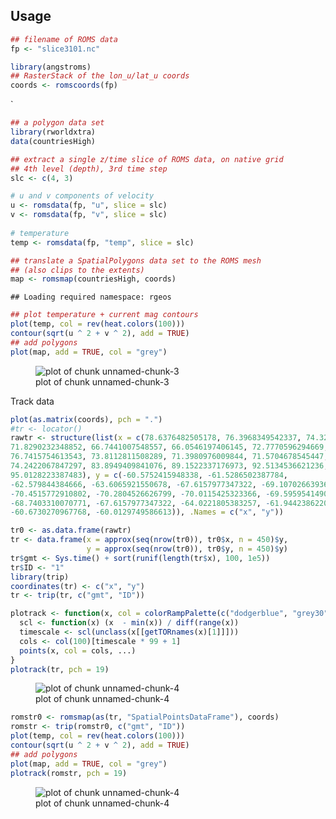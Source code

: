 

## Usage 

```r
## filename of ROMS data
fp <- "slice3101.nc"

library(angstroms)
## RasterStack of the lon_u/lat_u coords
coords <- romscoords(fp)
```
`

```r
## a polygon data set
library(rworldxtra)
data(countriesHigh)

## extract a single z/time slice of ROMS data, on native grid 
## 4th level (depth), 3rd time step
slc <- c(4, 3)

# u and v components of velocity
u <- romsdata(fp, "u", slice = slc)
v <- romsdata(fp, "v", slice = slc)
   
# temperature
temp <- romsdata(fp, "temp", slice = slc)   

## translate a SpatialPolygons data set to the ROMS mesh
## (also clips to the extents)
map <- romsmap(countriesHigh, coords)
```

```
## Loading required namespace: rgeos
```

```r
## plot temperature + current mag contours
plot(temp, col = rev(heat.colors(100)))
contour(sqrt(u ^ 2 + v ^ 2), add = TRUE)
## add polygons
plot(map, add = TRUE, col = "grey")
```

![plot of chunk unnamed-chunk-3](figure/unnamed-chunk-3-1.png)

Track data


```r
plot(as.matrix(coords), pch = ".")
#tr <- locator()
rawtr <- structure(list(x = c(78.6376482505178, 76.3968349542337, 74.3283919115098, 
71.8290232348852, 66.7441007548557, 66.0546197406145, 72.7770596294669, 
76.7415754613543, 73.8112811508289, 71.3980976009844, 71.5704678545447, 
74.2422067847297, 83.8949409841076, 89.1522337176973, 92.5134536621236, 
95.0128223387483), y = c(-60.5752415948338, -61.5286502387784, 
-62.579844384666, -63.6065921550678, -67.6157977347322, -69.1070266393635, 
-70.4515772910802, -70.2804526626799, -70.0115425323366, -69.5959541490787, 
-68.7403310070771, -67.6157977347322, -64.0221805383257, -61.9442386220362, 
-60.6730270967768, -60.0129749586613)), .Names = c("x", "y"))

tr0 <- as.data.frame(rawtr)
tr <- data.frame(x = approx(seq(nrow(tr0)), tr0$x, n = 450)$y, 
                 y = approx(seq(nrow(tr0)), tr0$y, n = 450)$y)
tr$gmt <- Sys.time() + sort(runif(length(tr$x), 100, 1e5))
tr$ID <- "1"
library(trip)
coordinates(tr) <- c("x", "y")
tr <- trip(tr, c("gmt", "ID"))

plotrack <- function(x, col = colorRampPalette(c("dodgerblue", "grey30", "firebrick")), ...) {
  scl <- function(x) (x  - min(x)) / diff(range(x))
  timescale <- scl(unclass(x[[getTORnames(x)[1]]]))
  cols <- col(100)[timescale * 99 + 1]
  points(x, col = cols, ...)
}
plotrack(tr, pch = 19)
```

![plot of chunk unnamed-chunk-4](figure/unnamed-chunk-4-1.png)

```r
romstr0 <- romsmap(as(tr, "SpatialPointsDataFrame"), coords)
romstr <- trip(romstr0, c("gmt", "ID"))
plot(temp, col = rev(heat.colors(100)))
contour(sqrt(u ^ 2 + v ^ 2), add = TRUE)
## add polygons
plot(map, add = TRUE, col = "grey")
plotrack(romstr, pch = 19)
```

![plot of chunk unnamed-chunk-4](figure/unnamed-chunk-4-2.png)

